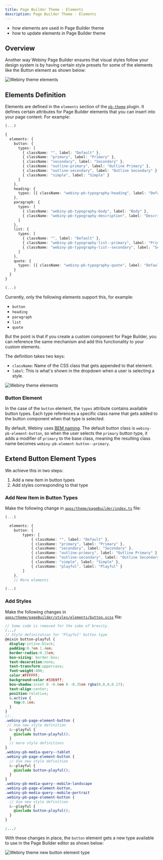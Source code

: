 ```yaml
---
title: Page Builder Theme - Elements
description: Page Builder Theme - Elements
---
```



<!-- Always include this section on top of the page. -->

<Alert type="success" title="What You’ll Learn">

- how elements are used in Page Builder theme
- how to update elements in Page Builder theme

</Alert>

## Overview

Another way Webiny Page Builder ensures that visual styles follow your design system is by having certain style presets for some of the elements like the Button element as shown below:

![Webiny theme elements](./images/webiny-theme-elements.gif)

## Elements Definition

Elements are defined in the `elements` section of the [`pb-theme`](/docs/references/page-builder/plugins#pb-theme) plugin.
It defines certain attributes for Page Builder elements that you can insert into your page content.
For example:

```ts apps/theme/pageBuilder/index.ts
(...)

{
  elements: {
    button: {
      types: [
        { className: "", label: "Default" },
        { className: "primary", label: "Primary" },
        { className: "secondary", label: "Secondary" },
        { className: "outline-primary", label: "Outline Primary" },
        { className: "outline-secondary", label: "Outline Secondary" },
        { className: "simple", label: "Simple" }
      ]
    },
    heading: {
      types: [{ className: "webiny-pb-typography-heading", label: "Default" }]
    },
    paragraph: {
      types: [
        { className: "webiny-pb-typography-body", label: "Body" },
        { className: "webiny-pb-typography-description", label: "Description" }
      ]
    },
    list: {
      types: [
        { className: "", label: "Default" },
        { className: "webiny-pb-typography-list--primary", label: "Primary" },
        { className: "webiny-pb-typography-list--secondary", label: "Secondary" }
      ]
    },
    quote: {
      types: [{ className: "webiny-pb-typography-quote", label: "Default" }]
    }
  }
}

(...)
```

Currently, only the following elements support this, for example:

- `button`
- `heading`
- `paragraph`
- `list`
- `quote`

But the point is that if you create a custom component for Page Builder, you can reference the same mechanism and add this functionality to your custom elements.

The definition takes two keys:

- `className`: Name of the CSS class that gets appended to that element.
- `label`: This is what's shown in the dropdown when a user is selecting a style.

![Webiny theme elements](./images/webiny-theme-elements.gif)

### Button Element

In the case of the `button` element, the `types` attribute contains available button types.
Each type references a specific class name that gets added to the button component when that type is selected.

<Alert type="info">

By default, Webiny uses [BEM naming](http://getbem.com/introduction/).
The default button class is `webiny-pb-element-button`, so when the user selects the `primary` button type,
it adds a modifier of `primary` to the base class, meaning the resulting class name becomes `webiny-pb-element-button--primary`.

</Alert>

## Extend Button Element Types

We achieve this in two steps:

1. Add a new item in button types
2. Add styles corresponding to that type

### Add New Item in Button Types

Make the following change in [`apps/theme/pageBuilder/index.ts`](https://github.com/webiny/webiny-js/blob/next/apps/theme/pageBuilder/index.ts#L21) file:

```ts {11} apps/theme/pageBuilder/index.ts
(...)

  elements: {
    button: {
        types: [
            { className: "", label: "Default" },
            { className: "primary", label: "Primary" },
            { className: "secondary", label: "Secondary" },
            { className: "outline-primary", label: "Outline Primary" },
            { className: "outline-secondary", label: "Outline Secondary" },
            { className: "simple", label: "Simple" },
            { className: "playful", label: "Playful" }
        ]
    },
    // More elements

(...)
```

### Add Styles

Make the following changes in [`apps/theme/pageBuilder/styles/elements/button.scss`](https://github.com/webiny/webiny-js/blob/next/apps/theme/pageBuilder/styles/elements/button.scss#L39) file:

```scss apps/theme/pageBuilder/styles/elements/button.scss
// Some code is removed for the sake of brevity.
(...)
// Style definitation for "Playful" button type
@mixin button-playful {
  display:inline-block;
  padding:0.7em 1.4em;
  border-radius:0.15em;
  box-sizing: border-box;
  text-decoration:none;
  text-transform:uppercase;
  font-weight:400;
  color:#FFFFFF;
  background-color:#3369ff;
  box-shadow:inset 0 -0.6em 0 -0.35em rgba(0,0,0,0.17);
  text-align:center;
  position:relative;
  &.active {
    top:0.1em;
  }
}
//..
.webiny-pb-page-element-button {
 // Use new style definition
  &--playful {
    @include button-playful();
  }
  // more style definitions
}
.webiny-pb-media-query--tablet
.webiny-pb-page-element-button {
  // Use new style definition
  &--playful {
    @include button-playful();
  }
}
.webiny-pb-media-query--mobile-landscape
.webiny-pb-page-element-button,
.webiny-pb-media-query--mobile-portrait
.webiny-pb-page-element-button {
  // Use new style definition
  &--playful {
    @include button-playful();
  }
}

(...)
```

With these changes in place, the `button` element gets a new type available to use in the Page Builder editor as shown below:

![Webiny theme new button element type](./images/webiny-theme-new-button-type.gif)
